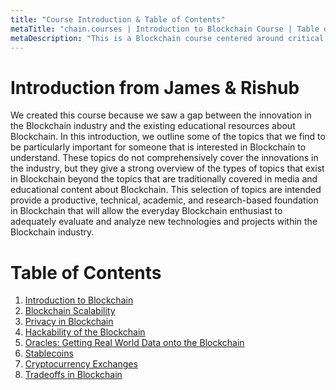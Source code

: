 ```yaml
---
title: "Course Introduction & Table of Contents"
metaTitle: "chain.courses | Introduction to Blockchain Course | Table of Contents"
metaDescription: "This is a Blockchain course centered around critical areas of innovation and research, including: scalability, oracles, privacy, Blockchain in industry, blockchain security, exchanges, and the trade-offs present in Blockchain."
---
```


# Introduction from James & Rishub
We created this course because we saw a gap between the innovation in the Blockchain industry and the existing educational resources about Blockchain. In this introduction, we outline some of the topics that we find to be particularly important for someone that is interested in Blockchain to understand. These topics do not comprehensively cover the innovations in the industry, but they give a strong overview of the types of topics that exist in Blockchain beyond the topics that are traditionally covered in media and educational content about Blockchain. This selection of topics are intended provide a productive, technical, academic, and research-based foundation in Blockchain that will allow the everyday Blockchain enthusiast to adequately evaluate and analyze new technologies and projects within the Blockchain industry.

# Table of Contents
1. <a href="/introduction" target="_self">Introduction to Blockchain</a>
1. <a href="/scalability" target="_self">Blockchain Scalability</a>
1. <a href="/privacy" target="_self">Privacy in Blockchain</a>
1. <a href="/hackability" target="_self">Hackability of the Blockchain</a>
1. <a href="/oracles" target="_self">Oracles: Getting Real World Data onto the Blockchain</a>
1. <a href="/stablecoins" target="_self">Stablecoins</a>
1. <a href="/exchanges" target="_self">Cryptocurrency Exchanges</a>
1. <a href="/tradeoffs" target="_self">Tradeoffs in Blockchain</a>

